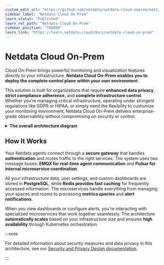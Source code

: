 ```yaml
---
custom_edit_url: "https://github.com/netdata/netdata-cloud-onprem/edit/master/docs/learn.netdata.cloud/README.md"
sidebar_label: "Netdata Cloud On-Prem"
learn_status: "Published"
learn_rel_path: "Netdata Cloud On-Prem"
sidebar_position: "700000"
learn_link: "https://learn.netdata.cloud/docs/netdata-cloud-on-prem"
---
```


# Netdata Cloud On-Prem

Cloud On-Prem brings powerful monitoring and visualization features directly to your infrastructure. **Netdata Cloud On-Prem enables you to deploy the complete control plane within your own environment**.

This solution is built for organizations that require **enhanced data privacy**, **strict compliance adherence**, and **complete infrastructure control**. Whether you're managing critical infrastructure, operating under stringent regulations like GDPR or HIPAA, or simply need the flexibility to customize your monitoring environment, Netdata Cloud On-Prem delivers enterprise-grade observability without compromising on security or control.

<details>
<summary><strong>The overall architecture diagram</strong></summary><br/>

```mermaid
flowchart TD
    Agents("**🌍 Netdata Agents**<br/><br/>Users' infrastructure<br/><br/>Netdata Children & Parents")
    users("**🔥 Unified Dashboards**<br/><br/>Integrated Infrastructure<br/><br/>Dashboards")
    ingress("**🛡️ Ingress Gateway**<br/><br/>TLS termination")
    traefik("**🔒 Traefik**<br/><br/>Authentication &<br/><br/>Authorization")
    emqx("**📤 EMQX**<br/><br/>Agents Communication<br/><br/>Message Bus<br/><br/>MQTT")
    pulsar("**⚡ Pulsar**<br/><br/>Internal Microservices<br/><br/>Message Bus")
    frontend("**🌐 Front-End**<br/><br/>Static Web Files")
    auth("**👨‍💼 Users & Agents**<br/><br/>Authorization<br/><br/>Microservices")
    spaceroom("**🏡 Spaces, Rooms,<br/><br/>Nodes, Settings**<br/><br/>Microservices for<br/><br/>managing Spaces,<br/><br/>Rooms, Nodes and<br/><br/>related settings")
    charts("**📈 Metrics & Queries**<br/><br/>Microservices for<br/><br/>dispatching queries<br/><br/>to Netdata Agents")
    alerts("**🔔 Alerts & Notifications**<br/><br/>Microservices for<br/><br/>tracking alert<br/><br/>transitions and<br/><br/>deduplicating alerts")
    sql("**✨ PostgreSQL**<br/><br/>Users, Spaces, Rooms,<br/><br/>Agents, Nodes, Metric<br/><br/>Names, Metrics Retention,<br/><br/>Custom Dashboards,<br/><br/>Settings")
    redis("**🗒️ Redis**<br/><br/>Caches needed<br/><br/>by Microservices")
    elk("**🗞️ Elasticsearch**<br/><br/>Feed Events Database")
    bridges("**🤝 Input & Output**<br/><br/>Microservices bridging<br/><br/>agents to internal<br/><br/>components")
    notifications("**📢 Notifications Integrations**<br/><br/>Dispatch alert<br/><br/>notifications to<br/><br/>3rd party services")
    feed("**📝 Feed & Events**<br/><br/>Microservices for<br/><br/>managing events feed")

    users --> ingress
    Agents --> ingress
    ingress --> traefik
    ingress ==>|**agents<br/><br/>websockets**| emqx
    traefik -.- auth
    traefik ==>|**http**| spaceroom
    traefik ==>|**http**| frontend
    traefik ==>|**http**| charts
    traefik ==>|**http**| alerts
    spaceroom o-...-o pulsar
    spaceroom -.- redis
    spaceroom x-..-x sql
    spaceroom -.-> feed
    charts o-.-o pulsar
    charts -.- redis
    charts x-.-x sql
    charts -..-> feed
    alerts o-.-o pulsar
    alerts -.- redis
    alerts x-.-x sql
    alerts -..-> feed
    auth o-.-o pulsar
    auth -.- redis
    auth x-.-x sql
    auth -.-> feed
    feed <--> elk
    alerts ----> notifications
    emqx <.-> bridges o-..-o pulsar

    %% Style definitions
    classDef alert fill:#ffeb3b,stroke:#000000,stroke-width:3px,color:#000000,font-size:18px
    classDef neutral fill:#f9f9f9,stroke:#000000,stroke-width:3px,color:#000000,font-size:18px
    classDef complete fill:#4caf50,stroke:#000000,stroke-width:3px,color:#000000,font-size:18px
    classDef database fill:#2196F3,stroke:#000000,stroke-width:3px,color:#000000,font-size:18px

    %% Apply styles
    class Agents,users alert
    class ingress,traefik,emqx,pulsar,frontend neutral
    class auth,spaceroom,charts,alerts,bridges,notifications,feed complete
    class sql,redis,elk database
```

</details>

## How It Works

Your Netdata agents connect through a **secure gateway** that handles **authentication** and routes traffic to the right services. The system uses two message buses: **EMQX for real-time agent communication** and **Pulsar for internal microservice coordination**.

All your infrastructure data, user settings, and custom dashboards are stored in **PostgreSQL**, while **Redis provides fast caching** for frequently accessed information. The microservices handle everything from managing your spaces and rooms to processing **metrics queries** and **alert notifications**.

When you view dashboards or configure alerts, you're interacting with specialized microservices that work together seamlessly. The architecture **automatically scales** based on your infrastructure size and ensures **high availability** through Kubernetes orchestration.

:::note

For detailed information about security measures and data privacy in this architecture, see our [Security and Privacy Design documentation](https://learn.netdata.cloud/docs/security-and-privacy-design/netdata-cloud-security-and-privacy-design).

:::
